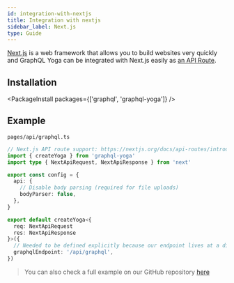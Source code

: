 ```yaml
---
id: integration-with-nextjs
title: Integration with nextjs
sidebar_label: Next.js
type: Guide
---
```


[Next.js](https://nextjs.org/) is a web framework that allows you to build websites very quickly and GraphQL Yoga can be integrated with Next.js easily as [an API Route](https://nextjs.org/docs/api-routes/api-middlewares).

## Installation

<PackageInstall packages={['graphql', 'graphql-yoga']} />

## Example

`pages/api/graphql.ts`

```ts
// Next.js API route support: https://nextjs.org/docs/api-routes/introduction
import { createYoga } from 'graphql-yoga'
import type { NextApiRequest, NextApiResponse } from 'next'

export const config = {
  api: {
    // Disable body parsing (required for file uploads)
    bodyParser: false,
  },
}

export default createYoga<{
  req: NextApiRequest
  res: NextApiResponse
}>({
  // Needed to be defined explicitly because our endpoint lives at a different path other than `/graphql`
  graphqlEndpoint: '/api/graphql',
})
```

> You can also check a full example on our GitHub repository [here](https://github.com/dotansimha/graphql-yoga/tree/master/examples/nextjs)
